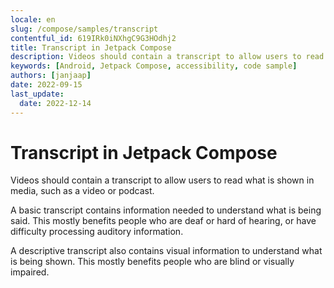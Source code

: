 ```yaml
---
locale: en
slug: /compose/samples/transcript
contentful_id: 619IRk0iNXhgC9G3HOdhj2
title: Transcript in Jetpack Compose
description: Videos should contain a transcript to allow users to read what is shown in media, such as a video or podcast.
keywords: [Android, Jetpack Compose, accessibility, code sample]
authors: [janjaap]
date: 2022-09-15
last_update:
  date: 2022-12-14
---
```


# Transcript in Jetpack Compose

Videos should contain a transcript to allow users to read what is shown in media, such as a video or podcast.

A basic transcript contains information needed to understand what is being said. This mostly benefits people who are deaf or hard of hearing, or have difficulty processing auditory information.

A descriptive transcript also contains visual information to understand what is being shown. This mostly benefits people who are blind or visually impaired.

<CodeSample id="media-transcript" platform="compose" locale="en"/>
